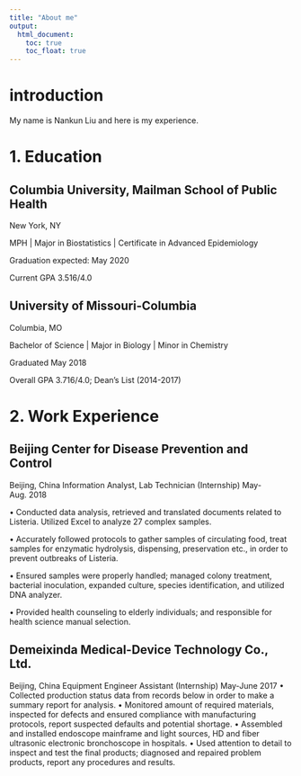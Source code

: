 ```yaml
---
title: "About me"
output: 
  html_document:
    toc: true
    toc_float: true
---
```



# introduction

My name is Nankun Liu and here is my experience.

# 1. Education

## Columbia University, Mailman School of Public Health   

New York, NY 

MPH | Major in Biostatistics | Certificate in Advanced Epidemiology 

Graduation expected: May 2020

Current GPA 3.516/4.0 

## University of Missouri-Columbia  

Columbia, MO

Bachelor of Science | Major in Biology | Minor in Chemistry      

Graduated May 2018

Overall GPA 3.716/4.0; Dean’s List (2014-2017) 


# 2. Work Experience

## Beijing Center for Disease Prevention and Control

Beijing, China Information Analyst, Lab Technician (Internship)  May-Aug. 2018 

• Conducted data analysis, retrieved and translated documents related to Listeria. Utilized Excel to analyze 27 complex samples. 

• Accurately followed protocols to gather samples of circulating food, treat samples for enzymatic hydrolysis, dispensing, preservation etc., in order to prevent outbreaks of Listeria. 

• Ensured samples were properly handled; managed colony treatment, bacterial inoculation, expanded culture, species identification, and utilized DNA analyzer. 

• Provided health counseling to elderly individuals; and responsible for health science manual selection. 

## Demeixinda Medical-Device Technology Co., Ltd.

Beijing, China Equipment Engineer Assistant (Internship)                                             May-June 2017 • Collected production status data from records below in order to make a summary report for analysis. • Monitored amount of required materials, inspected for defects and ensured compliance with manufacturing protocols, report suspected defaults and potential shortage. • Assembled and installed endoscope mainframe and light sources, HD and fiber ultrasonic electronic bronchoscope in hospitals. • Used attention to detail to inspect and test the final products; diagnosed and repaired problem products, report any procedures and results. 

